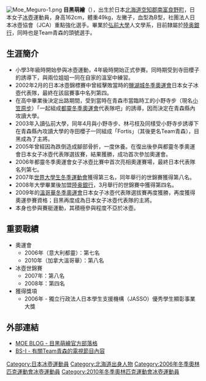 {{BLP unsourced|time=2020-12-20T07:57:16+00:00}}
{{Japanese|japanese=目黒萌絵|kana=めぐろ もえ|romaji=Meguro Moe}}
[[File:Moe_Meguro-1.png|thumb]]
'''目黑萌繪'''（{{bd|1984年|11月20日}}），出生於日本[[北海道|北海道]][[空知郡|空知郡]][[南富良野町|南富良野町]]，日本女子[[冰壺|冰壺]]運動員，身高162cm，體重49kg，左撇子，血型為B型，社團法人日本冰壺協會（JCA）重點強化選手。畢業於[[弘前大學|弘前大學]]人文學系，目前隸屬於[[陸奥銀行|陸奥銀行]]，同時也是Team青森的頭號選手。

==生涯簡介==
*小學3年級時開始參與冰壺運動，4年級時開始正式參賽。同時期受到寺田櫻子的誘導下，與兩位姐姐一同在自家的溫室中練習。
*2002年2月的日本冰壺錦標賽中曾經擊敗當時的[[2002年冬季奧林匹克運動會|鹽湖城冬季奧運會]]日本女子冰壺代表隊，最終在該屆賽事中名列第四。
*在高中畢業後決定出路期間，受到當時在青森市當臨時工的小野寺步（現名[[小笠原步|小笠原步]]）「一起組成[[2006年冬季奧林匹克運動會|都靈冬季奧運會]]代表隊吧」的誘導，因而決定在青森縣內攻讀大學。
*2003年入讀弘前大學，同年4月與小野寺步、林弓枝及同樣受小野寺步誘導下在青森縣內攻讀大學的寺田櫻子一同組成「Fortis」（其後更名Team青森），目黑成為了主將。
*2005年曾經因為跌倒造成腳部骨折，一度休養。在復出後參與都靈冬季奧運會日本女子冰壺代表隊選拔賽，結果獲勝，成功首次參加奧運會。
*2006年都靈冬季奧運會女子冰壺比賽中首次亮相奧運賽場，最終日本代表隊名列第七。
*2007年[[世界大學生冬季運動會|世界大學生冬季運動會]]獲得第三名，同年舉行的世錦賽獲得第八名。
*2008年大學畢業後加盟[[陸奥銀行|陸奥銀行]]，3月舉行的世錦賽中獲得第四名。
*2009年的[[2010年冬季奧林匹克運動會|溫哥華冬季奧運會]]日本女子冰壺代表隊選拔賽再度獲勝，再度獲得奧運參賽資格；目黑再度成為日本女子冰壺代表隊的主將。
*本身也參與賽艇運動，其積極參與程度不亞於冰壺。

==重要戰績==
*奧運會
**2006年（意大利都靈）：第七名
**2010年（加拿大溫哥華）：第八名
*冰壺世錦賽
**2007年：第八名
**2008年：第四名
*獲得獎項
**2006年 - 獨立行政法人日本學生支援機構（JASSO）優秀學生顯彰事業大獎

==外部連結==
*[http://www.moemeguro.jp/ MOE BLOG - 目黑萌繪官方部落格] {{Wayback|url=http://www.moemeguro.jp/ |date=20100304202007 }}
*[https://web.archive.org/web/20100220110127/http://www.jump.co.jp/bs-i/chojin/archive/025.html BS-I - 有關Team青森的電視節目內容]

{{DEFAULTSORT:Meguro Moe}}
[[Category:日本冰壺運動員|Category:日本冰壺運動員]]
[[Category:北海道出身人物|Category:北海道出身人物]]
[[Category:2006年冬季奧林匹克運動會冰壺運動員|Category:2006年冬季奧林匹克運動會冰壺運動員]]
[[Category:2010年冬季奧林匹克運動會冰壺運動員|Category:2010年冬季奧林匹克運動會冰壺運動員]]